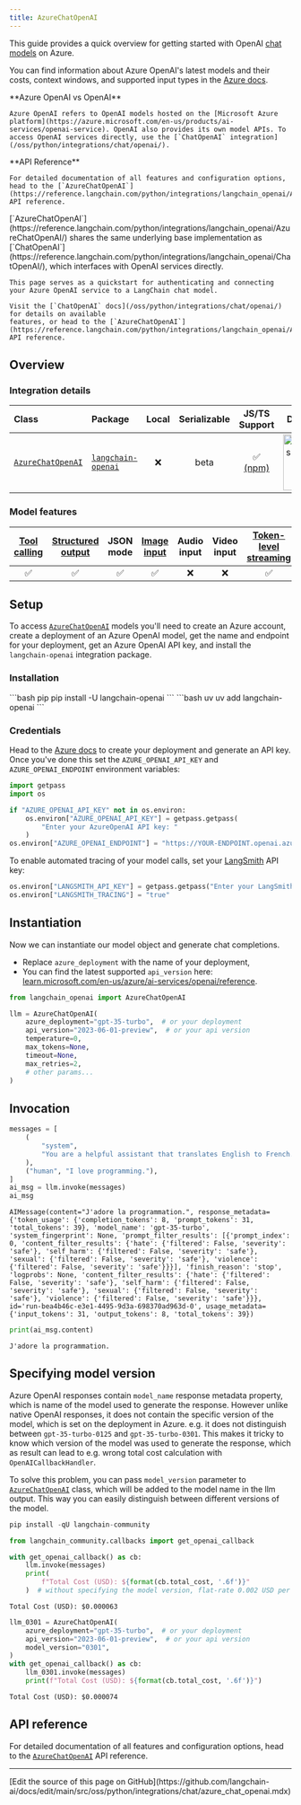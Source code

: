 ```yaml
---
title: AzureChatOpenAI
---
```


This guide provides a quick overview for getting started with OpenAI [chat models](/oss/python/langchain/models) on Azure.

You can find information about Azure OpenAI's latest models and their costs, context windows, and supported input types in the [Azure docs](https://learn.microsoft.com/en-us/azure/ai-services/openai/concepts/models).

<Info>
    **Azure OpenAI vs OpenAI**

    Azure OpenAI refers to OpenAI models hosted on the [Microsoft Azure platform](https://azure.microsoft.com/en-us/products/ai-services/openai-service). OpenAI also provides its own model APIs. To access OpenAI services directly, use the [`ChatOpenAI` integration](/oss/python/integrations/chat/openai/).
</Info>

<Tip>
    **API Reference**

    For detailed documentation of all features and configuration options, head to the [`AzureChatOpenAI`](https://reference.langchain.com/python/integrations/langchain_openai/AzureChatOpenAI/) API reference.
</Tip>

<Note>
    [`AzureChatOpenAI`](https://reference.langchain.com/python/integrations/langchain_openai/AzureChatOpenAI/) shares the same underlying base implementation as [`ChatOpenAI`](https://reference.langchain.com/python/integrations/langchain_openai/ChatOpenAI/),
    which interfaces with OpenAI services directly.

    This page serves as a quickstart for authenticating and connecting your Azure OpenAI service to a LangChain chat model.

    Visit the [`ChatOpenAI` docs](/oss/python/integrations/chat/openai/) for details on available
    features, or head to the [`AzureChatOpenAI`](https://reference.langchain.com/python/integrations/langchain_openai/AzureChatOpenAI/) API reference.
</Note>

## Overview

### Integration details

| Class | Package | <Tooltip tip="Can run on local hardware" cta="Learn more" href="/oss/python/langchain/models#local-models">Local</Tooltip> | Serializable | JS/TS Support | Downloads | Latest Version |
| :--- | :--- | :---: | :---: |  :---: | :---: | :---: |
| [`AzureChatOpenAI`](https://reference.langchain.com/python/integrations/langchain_openai/AzureChatOpenAI/) | [`langchain-openai`](https://reference.langchain.com/python/integrations/langchain_openai) | ❌ | beta | ✅ [(npm)](https://js.langchain.com/docs/integrations/chat/openai) | <a href="https://pypi.org/project/langchain-openai/" target="_blank"><img src="https://static.pepy.tech/badge/langchain-openai/month" alt="Downloads per month" noZoom height="100" class="rounded" /></a> | <a href="https://pypi.org/project/langchain-openai/" target="_blank"><img src="https://img.shields.io/pypi/v/langchain-openai?style=flat-square&label=%20&color=orange" alt="PyPI - Latest version" noZoom height="100" class="rounded" /></a> |

### Model features

| [Tool calling](/oss/python/langchain/tools) | [Structured output](/oss/python/langchain/structured-output) | JSON mode | [Image input](/oss/python/langchain/messages#multimodal) | Audio input | Video input | [Token-level streaming](/oss/python/langchain/streaming/) | Native async | [Token usage](/oss/python/langchain/models#token-usage) | [Logprobs](/oss/python/langchain/models#log-probabilities) |
| :---: | :---: | :---: | :---: |  :---: | :---: | :---: | :---: | :---: | :---: |
| ✅ | ✅ | ✅ | ✅ | ❌ | ❌ | ✅ | ✅ | ✅ | ✅ |

## Setup

To access [`AzureChatOpenAI`](https://reference.langchain.com/python/integrations/langchain_openai/AzureChatOpenAI/) models you'll need to create an Azure account, create a deployment of an Azure OpenAI model, get the name and endpoint for your deployment, get an Azure OpenAI API key, and install the `langchain-openai` integration package.

### Installation

<CodeGroup>
    ```bash pip
    pip install -U langchain-openai
    ```
    ```bash uv
    uv add langchain-openai
    ```
</CodeGroup>

### Credentials

Head to the [Azure docs](https://learn.microsoft.com/en-us/azure/ai-services/openai/chatgpt-quickstart?tabs=command-line%2Cpython-new&pivots=programming-language-python) to create your deployment and generate an API key. Once you've done this set the `AZURE_OPENAI_API_KEY` and `AZURE_OPENAI_ENDPOINT` environment variables:

```python
import getpass
import os

if "AZURE_OPENAI_API_KEY" not in os.environ:
    os.environ["AZURE_OPENAI_API_KEY"] = getpass.getpass(
        "Enter your AzureOpenAI API key: "
    )
os.environ["AZURE_OPENAI_ENDPOINT"] = "https://YOUR-ENDPOINT.openai.azure.com/"
```

To enable automated tracing of your model calls, set your [LangSmith](https://docs.smith.langchain.com/) API key:

```python
os.environ["LANGSMITH_API_KEY"] = getpass.getpass("Enter your LangSmith API key: ")
os.environ["LANGSMITH_TRACING"] = "true"
```

## Instantiation

Now we can instantiate our model object and generate chat completions.

- Replace `azure_deployment` with the name of your deployment,
- You can find the latest supported `api_version` here: [learn.microsoft.com/en-us/azure/ai-services/openai/reference](https://learn.microsoft.com/en-us/azure/ai-services/openai/reference).

```python
from langchain_openai import AzureChatOpenAI

llm = AzureChatOpenAI(
    azure_deployment="gpt-35-turbo",  # or your deployment
    api_version="2023-06-01-preview",  # or your api version
    temperature=0,
    max_tokens=None,
    timeout=None,
    max_retries=2,
    # other params...
)
```

## Invocation

```python
messages = [
    (
        "system",
        "You are a helpful assistant that translates English to French. Translate the user sentence.",
    ),
    ("human", "I love programming."),
]
ai_msg = llm.invoke(messages)
ai_msg
```

```output
AIMessage(content="J'adore la programmation.", response_metadata={'token_usage': {'completion_tokens': 8, 'prompt_tokens': 31, 'total_tokens': 39}, 'model_name': 'gpt-35-turbo', 'system_fingerprint': None, 'prompt_filter_results': [{'prompt_index': 0, 'content_filter_results': {'hate': {'filtered': False, 'severity': 'safe'}, 'self_harm': {'filtered': False, 'severity': 'safe'}, 'sexual': {'filtered': False, 'severity': 'safe'}, 'violence': {'filtered': False, 'severity': 'safe'}}}], 'finish_reason': 'stop', 'logprobs': None, 'content_filter_results': {'hate': {'filtered': False, 'severity': 'safe'}, 'self_harm': {'filtered': False, 'severity': 'safe'}, 'sexual': {'filtered': False, 'severity': 'safe'}, 'violence': {'filtered': False, 'severity': 'safe'}}}, id='run-bea4b46c-e3e1-4495-9d3a-698370ad963d-0', usage_metadata={'input_tokens': 31, 'output_tokens': 8, 'total_tokens': 39})
```

```python
print(ai_msg.content)
```

```output
J'adore la programmation.
```

## Specifying model version

Azure OpenAI responses contain `model_name` response metadata property, which is name of the model used to generate the response. However unlike native OpenAI responses, it does not contain the specific version of the model, which is set on the deployment in Azure. e.g. it does not distinguish between `gpt-35-turbo-0125` and `gpt-35-turbo-0301`. This makes it tricky to know which version of the model was used to generate the response, which as result can lead to e.g. wrong total cost calculation with `OpenAICallbackHandler`.

To solve this problem, you can pass `model_version` parameter to [`AzureChatOpenAI`](https://reference.langchain.com/python/integrations/langchain_openai/AzureChatOpenAI/) class, which will be added to the model name in the llm output. This way you can easily distinguish between different versions of the model.

```python
pip install -qU langchain-community
```

```python
from langchain_community.callbacks import get_openai_callback

with get_openai_callback() as cb:
    llm.invoke(messages)
    print(
        f"Total Cost (USD): ${format(cb.total_cost, '.6f')}"
    )  # without specifying the model version, flat-rate 0.002 USD per 1k input and output tokens is used
```

```output
Total Cost (USD): $0.000063
```

```python
llm_0301 = AzureChatOpenAI(
    azure_deployment="gpt-35-turbo",  # or your deployment
    api_version="2023-06-01-preview",  # or your api version
    model_version="0301",
)
with get_openai_callback() as cb:
    llm_0301.invoke(messages)
    print(f"Total Cost (USD): ${format(cb.total_cost, '.6f')}")
```

```output
Total Cost (USD): $0.000074
```

## API reference

For detailed documentation of all features and configuration options, head to the [`AzureChatOpenAI`](https://reference.langchain.com/python/integrations/langchain_openai/AzureChatOpenAI/) API reference.

---

<Callout icon="pen-to-square" iconType="regular">
  [Edit the source of this page on GitHub](https://github.com/langchain-ai/docs/edit/main/src/oss/python/integrations/chat/azure_chat_openai.mdx)
</Callout>
